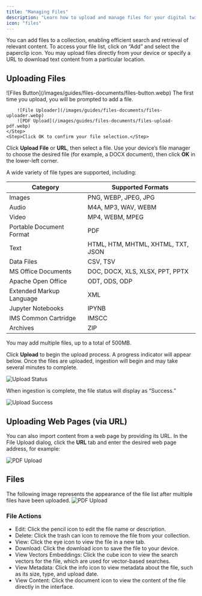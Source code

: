 ```yaml
---
title: "Managing Files"
description: "Learn how to upload and manage files for your digital twin."
icon: "files"
---
```


You can add files to a collection, enabling efficient search and retrieval of relevant content. To access your file list, click on “Add” and select the paperclip icon. You may upload files directly from your device or specify a URL to download text content from a particular location.

## Uploading Files

<Steps>
    <Step title="Click Upload File">
        ![Files Button](/images/guides/files-documents/files-button.webp)
    </Step>
    <Step title="Select a File">
        The first time you upload, you will be prompted to add a file.

        ![File Uploader](/images/guides/files-documents/files-uploader.webp)
        ![PDF Upload](/images/guides/files-documents/files-upload-pdf.webp)
    </Step>
    <Step>Click OK to confirm your file selection.</Step>
</Steps>

Click **Upload File** or **URL**, then select a file. Use your device’s file manager to choose the desired file (for example, a DOCX document), then click **OK** in the lower-left corner.

A wide variety of file types are supported, including:

| **Category**                | **Supported Formats**                                    |
|-----------------------------|---------------------------------------------------------|
| Images                      | PNG, WEBP, JPEG, JPG                                    |
| Audio                       | M4A, MP3, WAV, WEBM                                     |
| Video                       | MP4, WEBM, MPEG                                         |
| Portable Document Format    | PDF                                                     |
| Text                        | HTML, HTM, MHTML, XHTML, TXT, JSON                      |
| Data Files                  | CSV, TSV                                                |
| MS Office Documents         | DOC, DOCX, XLS, XLSX, PPT, PPTX                        |
| Apache Open Office          | ODT, ODS, ODP                                           |
| Extended Markup Language    | XML                                                     |
| Jupyter Notebooks           | IPYNB                                                   |
| IMS Common Cartridge        | IMSCC                                                   |
| Archives                    | ZIP                                                     |

<Note>You may add multiple files, up to a total of 500MB.</Note>

Click **Upload** to begin the upload process. A progress indicator will appear below. Once the files are uploaded, ingestion will begin and may take several minutes to complete.

![Upload Status](/images/guides/files-documents/files-upload-status.webp)

When ingestion is complete, the file status will display as “Success.”

![Upload Success](/images/guides/files-documents/files-upload-success.webp)

## Uploading Web Pages (via URL)

You can also import content from a web page by providing its URL. In the File Upload dialog, click the **URL** tab and enter the desired web page address, for example:

![PDF Upload](/images/guides/files-documents/url-upload.webp)

## Files
The following image represents the appearance of the file list after multiple files have been uploaded.
![PDF Upload](/images/guides/files-documents/files-myfiles.webp)

### File Actions

- Edit: Click the pencil icon to edit the file name or description.
- Delete: Click the trash can icon to remove the file from your collection.
- View: Click the eye icon to view the file in a new tab.
- Download: Click the download icon to save the file to your device.
- View Vectors Embeddings: Click the cube icon to view the search vectors for the file, which are used for vector-based searches.
- View Metadata: Click the info icon to view metadata about the file, such as its size, type, and upload date.
- View Content: Click the document icon to view the content of the file directly in the interface.
